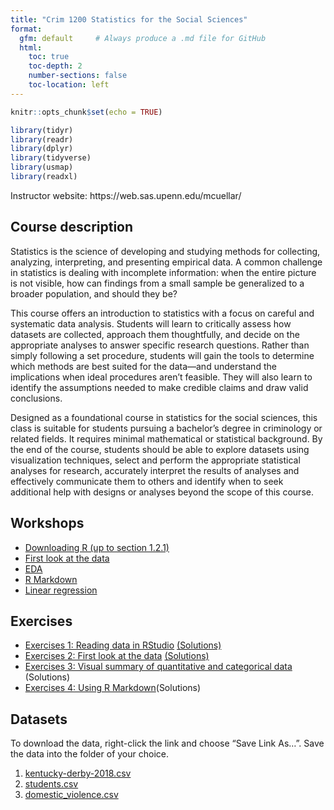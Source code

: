 ```yaml
---
title: "Crim 1200 Statistics for the Social Sciences"
format:
  gfm: default     # Always produce a .md file for GitHub
  html:
    toc: true
    toc-depth: 2
    number-sections: false
    toc-location: left
---
```


```r
knitr::opts_chunk$set(echo = TRUE)
```

```r

library(tidyr)
library(readr)
library(dplyr)
library(tidyverse)
library(usmap)
library(readxl)
```

Instructor website: https://web.sas.upenn.edu/mcuellar/

## Course description

Statistics is the science of developing and studying methods for
collecting, analyzing, interpreting, and presenting empirical data. A
common challenge in statistics is dealing with incomplete information:
when the entire picture is not visible, how can findings from a small
sample be generalized to a broader population, and should they be?

This course offers an introduction to statistics with a focus on careful
and systematic data analysis. Students will learn to critically assess
how datasets are collected, approach them thoughtfully, and decide on
the appropriate analyses to answer specific research questions. Rather
than simply following a set procedure, students will gain the tools to
determine which methods are best suited for the data—and understand the
implications when ideal procedures aren’t feasible. They will also learn
to identify the assumptions needed to make credible claims and draw
valid conclusions.

Designed as a foundational course in statistics for the social sciences,
this class is suitable for students pursuing a bachelor’s degree in
criminology or related fields. It requires minimal mathematical or
statistical background. By the end of the course, students should be
able to explore datasets using visualization techniques, select and
perform the appropriate statistical analyses for research, accurately
interpret the results of analyses and effectively communicate them to
others and identify when to seek additional help with designs or
analyses beyond the scope of this course.

## Workshops

-   [Downloading R (up to section
    1.2.1)](https://moderndive.netlify.app/1-getting-started.html)
-   [First look at the
    data](https://mariacuellar.github.io/crim_data_analysis/workshops/firstlook.html)
-   [EDA](https://mariacuellar.github.io/crim_data_analysis/workshops/EDA.html)
-   [R Markdown](https://mariacuellar.github.io/crim_data_analysis/workshops/Rmarkdown.html)
-   [Linear
    regression](https://mariacuellar.github.io/crim_data_analysis/workshops/LinearRegression.html)

## Exercises

-  [Exercises 1: Reading data in RStudio](exercises/Exercises 1 - questions.R)
    [(Solutions)](exercises/Exercises 1 - solutions.R)
-  [Exercises 2: First look at the data](exercises/Exercises 2 - questions.R)
    [(Solutions)](exercises/Exercises 2 - solutions.R)
-  [Exercises 3: Visual summary of quantitative and categorical data](exercises/Exercises 3 - questions.R) (Solutions)
-  [Exercises 4: Using R Markdown](exercises/Exercises 4 - questions.R)(Solutions)


## Datasets

To download the data, right-click the link and choose “Save Link As…”.
Save the data into the folder of your choice.

1.  [kentucky-derby-2018.csv](data/kentucky-derby-2018.csv)
2.  [students.csv](data/students.csv)
3.  [domestic_violence.csv](data/domestic_violence.csv)
